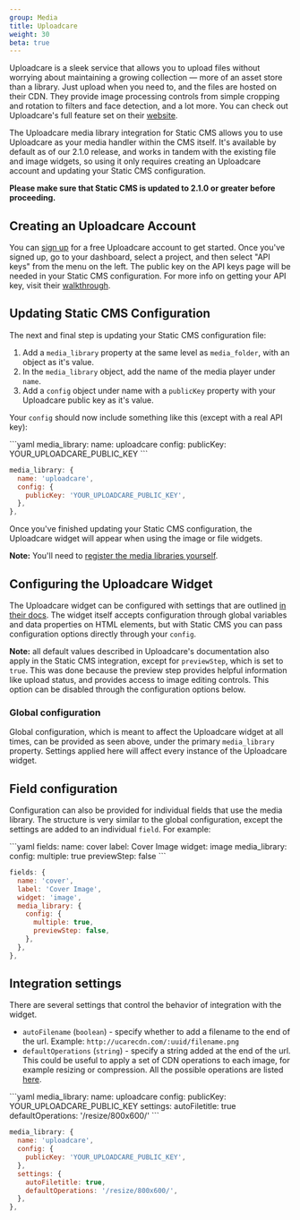 ```yaml
---
group: Media
title: Uploadcare
weight: 30
beta: true
---
```


Uploadcare is a sleek service that allows you to upload files without worrying about maintaining a growing collection — more of an asset store than a library. Just upload when you need to, and the files are hosted on their CDN. They provide image processing controls from simple cropping and rotation to filters and face detection, and a lot more. You can check out Uploadcare's full feature set on their [website](https://uploadcare.com/).

The Uploadcare media library integration for Static CMS allows you to use Uploadcare as your media handler within the CMS itself. It's available by default as of our 2.1.0 release, and works in tandem with the existing file and image widgets, so using it only requires creating an Uploadcare account and updating your Static CMS configuration.

**Please make sure that Static CMS is updated to 2.1.0 or greater before proceeding.**

## Creating an Uploadcare Account

You can [sign up](https://uploadcare.com/accounts/signup/) for a free Uploadcare account to get started. Once you've signed up, go to your dashboard, select a project, and then select "API keys" from the menu on the left. The public key on the API keys page will be needed in your Static CMS configuration. For more info on getting your API key, visit their [walkthrough](https://uploadcare.com/docs/keys/).

## Updating Static CMS Configuration

The next and final step is updating your Static CMS configuration file:

1. Add a `media_library` property at the same level as `media_folder`, with an object as it's value.
2. In the `media_library` object, add the name of the media player under `name`.
3. Add a `config` object under name with a `publicKey` property with your Uploadcare public key as it's value.

Your `config` should now include something like this (except with a real API key):

<CodeTabs>
```yaml
media_library:
  name: uploadcare
  config:
    publicKey: YOUR_UPLOADCARE_PUBLIC_KEY
```

```js
media_library: {
  name: 'uploadcare',
  config: {
    publicKey: 'YOUR_UPLOADCARE_PUBLIC_KEY',
  },
},
```
</CodeTabs>

Once you've finished updating your Static CMS configuration, the Uploadcare widget will appear when using the image or file widgets.

**Note:** You'll need to [register the media libraries yourself](/blog/2019/07/netlify-cms-gatsby-plugin-4-0-0#using-media-libraries-with-netlify-cms-app).

## Configuring the Uploadcare Widget

The Uploadcare widget can be configured with settings that are outlined [in their docs](https://uploadcare.com/docs/file_uploads/widget/options/). The widget itself accepts configuration through global variables and data properties on HTML elements, but with Static CMS you can pass configuration options directly through your `config`.

**Note:** all default values described in Uploadcare's documentation also apply in the Static CMS integration, except for `previewStep`, which is set to `true`. This was done because the preview step provides helpful information like upload status, and provides access to image editing controls. This option can be disabled through the configuration options below.

### Global configuration

Global configuration, which is meant to affect the Uploadcare widget at all times, can be provided as seen above, under the primary `media_library` property. Settings applied here will affect every instance of the Uploadcare widget.

## Field configuration

Configuration can also be provided for individual fields that use the media library. The structure is very similar to the global configuration, except the settings are added to an individual `field`. For example:

<CodeTabs>
```yaml
fields:
  name: cover
  label: Cover Image
  widget: image
  media_library:
    config:
      multiple: true
      previewStep: false
```

```js
fields: {
  name: 'cover',
  label: 'Cover Image',
  widget: 'image',
  media_library: {
    config: {
      multiple: true,
      previewStep: false,
    },
  },
},
```
</CodeTabs>

## Integration settings

There are several settings that control the behavior of integration with the widget.

* `autoFilename` (`boolean`) - specify whether to add a filename to the end of the url. Example: `http://ucarecdn.com/:uuid/filename.png`
* `defaultOperations` (`string`) - specify a string added at the end of the url. This could be useful to apply a set of CDN operations to each image, for example resizing or compression. All the possible operations are listed [here](https://uploadcare.com/docs/api_reference/cdn/).

<CodeTabs>
```yaml
media_library:
  name: uploadcare
  config:
    publicKey: YOUR_UPLOADCARE_PUBLIC_KEY
  settings:
    autoFiletitle: true
    defaultOperations: '/resize/800x600/'
```

```js
media_library: {
  name: 'uploadcare',
  config: {
    publicKey: 'YOUR_UPLOADCARE_PUBLIC_KEY',
  },
  settings: {
    autoFiletitle: true,
    defaultOperations: '/resize/800x600/',
  },
},
```
</CodeTabs>
